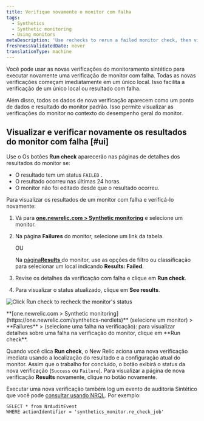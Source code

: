 ```yaml
---
title: Verifique novamente o monitor com falha
tags:
  - Synthetics
  - Synthetic monitoring
  - Using monitors
metaDescription: 'Use rechecks to rerun a failed monitor check, then view the status and details on the Results page.'
freshnessValidatedDate: never
translationType: machine
---
```



Você pode usar as novas verificações do monitoramento sintético para executar novamente uma verificação de monitor com falha. Todas as novas verificações começam imediatamente em um único local. Isso facilita a verificação de um único local ou resultado com falha.

Além disso, todos os dados de nova verificação aparecem como um ponto de dados e resultado do monitor padrão. Isso permite visualizar as verificações do monitor no contexto do desempenho geral do monitor.

## Visualizar e verificar novamente os resultados do monitor com falha [#ui]

Use o <Icon name="fe-rotate-cw"/> Os botões <DoNotTranslate>**Run check**</DoNotTranslate> aparecerão nas páginas de detalhes dos resultados do monitor se:

* O resultado tem um status `FAILED` .
* O resultado ocorreu nas últimas 24 horas.
* O monitor não foi editado desde que o resultado ocorreu.

Para visualizar os resultados de um monitor com falha e verificá-lo novamente:

1. Vá para <DoNotTranslate>**[one.newrelic.com > Synthetic monitoring](https://one.newrelic.com/synthetics-nerdlets)**</DoNotTranslate> e selecione um monitor.

2. Na página <DoNotTranslate>**Failures**</DoNotTranslate> do monitor, selecione um link da tabela.

   OU

   Na [página<DoNotTranslate>**Results**</DoNotTranslate> ](/docs/synthetics/new-relic-synthetics/using-monitors/view-monitor-results)do monitor, use as opções de filtro ou classificação para selecionar um local indicando <DoNotTranslate>**Results: Failed**</DoNotTranslate>.

3. Revise os detalhes da verificação com falha e clique em <Icon name="fe-rotate-cw"/> <DoNotTranslate>**Run check**</DoNotTranslate>.

4. Para visualizar o status atualizado, clique em <DoNotTranslate>**See results**</DoNotTranslate>.

<img
  title="Click Run check to recheck the monitor's status"
  alt="Click Run check to recheck the monitor's status"
  src={syntheticRecheckRunFailure}
/>

<figcaption>
  <DoNotTranslate>**[one.newrelic.com > Synthetic monitoring](https://one.newrelic.com/synthetics-nerdlets)**</DoNotTranslate> (selecione um monitor) > <DoNotTranslate>**Failures**</DoNotTranslate> > (selecione uma falha na verificação): para visualizar detalhes sobre uma falha na verificação do monitor, clique em <Icon name="fe-rotate-cw"/> <DoNotTranslate>**Run check**</DoNotTranslate>.
</figcaption>

Quando você clica <Icon name="fe-rotate-cw"/> <DoNotTranslate>**Run check**</DoNotTranslate>, o New Relic aciona uma nova verificação imediata usando a localização do resultado e a configuração atual do monitor. Assim que o trabalho for concluído, o botão exibirá o status da nova verificação (`Success` ou `Failure`). Para visualizar a página de nova verificação <DoNotTranslate>**Results**</DoNotTranslate> novamente, clique no botão novamente.

Executar uma nova verificação também log um evento de auditoria Sintético que você pode [consultar usando NRQL](/docs/query-your-data/nrql-new-relic-query-language/nrql-query-tutorials/query-infrastructure-dimensional-metrics-nrql). Por exemplo:

```
SELECT * from NrAuditEvent 
WHERE actionIdentifier = 'synthetics_monitor.re_check_job'
```